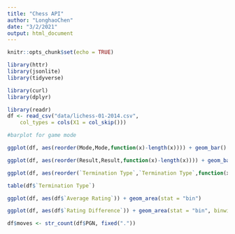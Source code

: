 ```yaml
---
title: "Chess API"
author: "LonghaoChen"
date: "3/2/2021"
output: html_document
---
```


```r
knitr::opts_chunk$set(echo = TRUE)
```

```r
library(httr)
library(jsonlite)
library(tidyverse)

library(curl)
library(dplyr)

```

```r
library(readr)
df <- read_csv("data/lichess-01-2014.csv", 
    col_types = cols(X1 = col_skip()))


```
```r
#barplot for game mode

ggplot(df, aes(reorder(Mode,Mode,function(x)-length(x)))) + geom_bar()

```

```r
ggplot(df, aes(reorder(Result,Result,function(x)-length(x)))) + geom_bar()
```
```r
ggplot(df, aes(reorder(`Termination Type`,`Termination Type`,function(x)-length(x)))) + geom_bar()

table(df$`Termination Type`)
```


```r
ggplot(df, aes(df$`Average Rating`)) + geom_area(stat = "bin")
```
```r
ggplot(df, aes(df$`Rating Difference`)) + geom_area(stat = "bin", binwidth=10)
```
```r
df$moves <- str_count(df$PGN, fixed("."))
```



